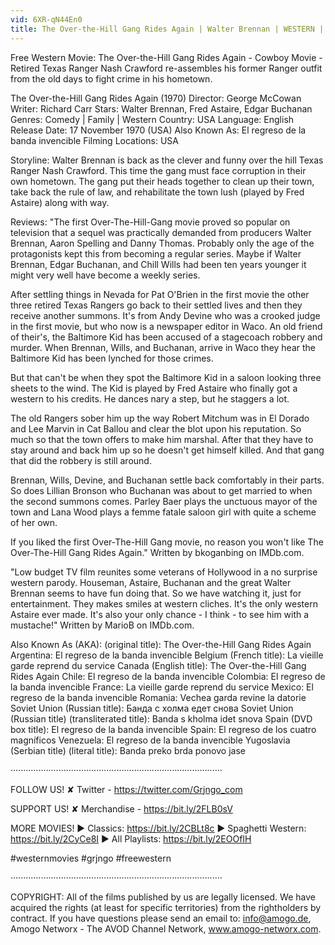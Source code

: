 ```yaml
---
vid: 6XR-qN44En0
title: The Over-the-Hill Gang Rides Again | Walter Brennan | WESTERN | Classic Film | Free Cowboy Movie
---
```


Free Western Movie: The Over-the-Hill Gang Rides Again - Cowboy Movie - Retired Texas Ranger Nash Crawford re-assembles his former Ranger outfit from the old days to fight crime in his hometown. 

The Over-the-Hill Gang Rides Again (1970)
Director: George McCowan
Writer: Richard Carr
Stars: Walter Brennan, Fred Astaire, Edgar Buchanan 
Genres: Comedy | Family | Western 
Country: USA
Language: English
Release Date: 17 November 1970 (USA) 
Also Known As: El regreso de la banda invencible
Filming Locations: USA 

Storyline:
Walter Brennan is back as the clever and funny over the hill Texas Ranger Nash Crawford. This time the gang must face corruption in their own hometown. The gang put their heads together to clean up their town, take back the rule of law, and rehabilitate the town lush (played by Fred Astaire) along with way.

Reviews:
"The first Over-The-Hill-Gang movie proved so popular on television that a sequel was practically demanded from producers Walter Brennan, Aaron Spelling and Danny Thomas. Probably only the age of the protagonists kept this from becoming a regular series. Maybe if Walter Brennan, Edgar Buchanan, and Chill Wills had been ten years younger it might very well have become a weekly series.

After settling things in Nevada for Pat O'Brien in the first movie the other three retired Texas Rangers go back to their settled lives and then they receive another summons. It's from Andy Devine who was a crooked judge in the first movie, but who now is a newspaper editor in Waco. An old friend of their's, the Baltimore Kid has been accused of a stagecoach robbery and murder. When Brennan, Wills, and Buchanan, arrive in Waco they hear the Baltimore Kid has been lynched for those crimes.

But that can't be when they spot the Baltimore Kid in a saloon looking three sheets to the wind. The Kid is played by Fred Astaire who finally got a western to his credits. He dances nary a step, but he staggers a lot.

The old Rangers sober him up the way Robert Mitchum was in El Dorado and Lee Marvin in Cat Ballou and clear the blot upon his reputation. So much so that the town offers to make him marshal. After that they have to stay around and back him up so he doesn't get himself killed. And that gang that did the robbery is still around.

Brennan, Wills, Devine, and Buchanan settle back comfortably in their parts. So does Lillian Bronson who Buchanan was about to get married to when the second summons comes. Parley Baer plays the unctuous mayor of the town and Lana Wood plays a femme fatale saloon girl with quite a scheme of her own.

If you liked the first Over-The-Hill Gang movie, no reason you won't like The Over-The-Hill Gang Rides Again." Written by bkoganbing on IMDb.com.

"Low budget TV film reunites some veterans of Hollywood in a no surprise western parody. Houseman, Astaire, Buchanan and the great Walter Brennan seems to have fun doing that. So we have watching it, just for entertainment. They makes smiles at western cliches. It's the only western Astaire ever made. It's also your only chance - I think - to see him with a mustache!" Written by MarioB on IMDb.com.

Also Known As (AKA):
(original title): The Over-the-Hill Gang Rides Again
Argentina: El regreso de la banda invencible
Belgium (French title): La vieille garde reprend du service
Canada (English title): The Over-the-Hill Gang Rides Again
Chile: El regreso de la banda invencible
Colombia: El regreso de la banda invencible
France: La vieille garde reprend du service
Mexico: El regreso de la banda invencible
Romania: Vechea garda revine la datorie
Soviet Union (Russian title): Банда с холма едет снова
Soviet Union (Russian title) (transliterated title): Banda s kholma idet snova
Spain (DVD box title): El regreso de la banda invencible
Spain: El regreso de los cuatro magníficos
Venezuela: El regreso de la banda invencible
Yugoslavia (Serbian title) (literal title): Banda preko brda ponovo jase

····················································································

FOLLOW US!
✘ Twitter - https://twitter.com/Grjngo_com

SUPPORT US!
✘ Merchandise - https://bit.ly/2FLB0sV

MORE MOVIES! 
► Classics: https://bit.ly/2CBLt8c 
► Spaghetti Western: https://bit.ly/2CyCe8I 
► All Playlists: https://bit.ly/2EOOfIH 

#westernmovies #grjngo #freewestern

····················································································

COPYRIGHT: All of the films published by us are legally licensed. We have acquired the rights (at least for specific territories) from the rightholders by contract. If you have questions please send an email to: info@amogo.de, Amogo Networx - The AVOD Channel Network, www.amogo-networx.com.